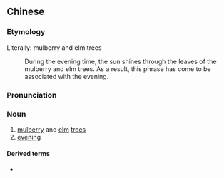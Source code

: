 ==Chinese==
{{zh-forms}}

===Etymology===
Literally: mulberry and elm trees
: During the evening time, the sun shines through the leaves of the mulberry and elm trees. As a result, this phrase has come to be associated with the evening.

===Pronunciation===
{{zh-pron
|m=sāngyú
|cat=n
}}

===Noun===
{{zh-noun}}

# [[mulberry]] and [[elm]] [[tree]]s
# [[evening]]

====Derived terms====
* {{zh-l|失之東隅，收之桑榆}}